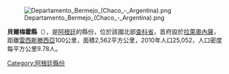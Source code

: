 [[Image:Departamento_Bermejo_(Chaco_-_Argentina).png|right]]

'''貝爾梅霍縣'''（{{lang-es|Departamento Bermejo}}），是[[阿根廷|阿根廷]]的縣份，位於該國北部[[查科省|查科省]]，首府設於[[拉萊奧內薩|拉萊奧內薩]]，距離[[雷西斯滕西亞|雷西斯滕西亞]]100公里，面積2,562平方公里，2010年人口25,052，人口密度每平方公里9.78人。

{{Argentina-geo-stub}}
[[Category:阿根廷縣份|Category:阿根廷縣份]]